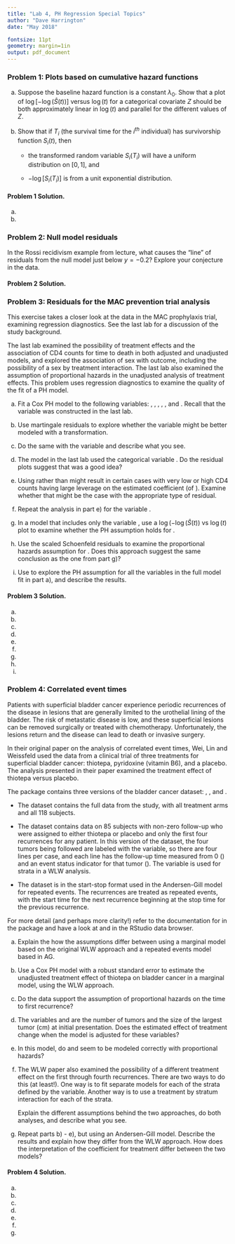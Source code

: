 ```yaml
---
title: "Lab 4, PH Regression Special Topics"
author: "Dave Harrington"
date: "May 2018"

fontsize: 11pt
geometry: margin=1in
output: pdf_document
---
```



### Problem 1: Plots based on cumulative hazard functions

a) Suppose the baseline hazard function is a constant $\lambda_0$.  Show that a plot of $\log[-\log(\widehat{S}(t))]$ versus $\log(t)$ for a categorical covariate $Z$ should be both approximately linear in $\log(t)$ and parallel for the different  values of $Z$.  

b) Show that if $T_i$ (the survival time for the $i^{th}$ individual) has survivorship function $S_i(t)$, then 

    - the transformed random variable $S_i(T_i)$  will have a uniform distribution on $[0,1]$, and

    - $-\log[S_i(T_i)]$ is from a unit exponential distribution.




#### Problem 1 Solution.

a) 

b) 


\newpage



### Problem 2: Null model residuals

In the Rossi recidivism example from lecture, what causes the "line" of residuals from the null model just below $y = -0.2$?  Explore your conjecture in the data.

#### Problem 2 Solution.




\newpage

### Problem 3: Residuals for the MAC prevention trial analysis

This exercise takes a closer look at the data in the MAC prophylaxis trial, examining regression diagnostics. See the last lab for a discussion of the study background. 

The last lab examined the possibility of treatment effects and the association of CD4 counts for time to death in both adjusted and unadjusted models, and explored the association of sex with outcome, including the possibility of a sex by treatment interaction. The last lab also examined the assumption of proportional hazards in the unadjusted analysis of treatment effects.  This problem uses regression diagnostics to examine the quality of the fit of a PH model.

a) Fit a Cox PH model to the following variables: \texttt{age}, \texttt{sex}, \texttt{karnof}, \texttt{antiret}, \texttt{cd4}, and \texttt{treatment}. Recall that the \texttt{treatment} variable was constructed in the last lab.

b) Use martingale residuals to explore whether the variable \texttt{age} might be better modeled with a transformation.

c) Do the same with the variable \texttt{karnof} and describe what you see.

d) The model in the last lab used the categorical variable \texttt{cd4cat}. Do the residual plots suggest that was a good idea?

e) Using \texttt{cd4} rather than \texttt{cd4cat} might result in certain cases with very low or high CD4 counts having large leverage on the estimated coefficient (of \texttt{cd4}).  Examine whether that might be the case with the appropriate type of residual.

f) Repeat the analysis in part e) for the variable \texttt{age}.

g) In a model that includes only the variable \texttt{sex}, use a $\log(-\log(\widehat{S}(t))$ vs $\log(t)$ plot to examine whether the PH assumption holds for \texttt{sex}.

h) Use the scaled Schoenfeld residuals to examine the proportional hazards assumption for \texttt{sex}.  Does this approach suggest the same conclusion as the one from part g)?

i) Use \texttt{cox.zph()} to explore the PH assumption for all the variables in the full model fit in part a), and describe the results.    

\newpage

#### Problem 3 Solution.

a) 

b) 

c) 

d) 

e) 

f) 

g) 

h) 

i) 

\newpage




### Problem 4: Correlated event times

Patients with superficial bladder cancer experience periodic recurrences of the disease in lesions that are generally limited to the urothelial lining of the bladder.  The risk of metastatic disease is low, and these superficial lesions can be removed surgically or treated with chemotherapy. Unfortunately, the lesions return and the disease can lead to death or invasive surgery.

In their original paper on the analysis of correlated event times, Wei, Lin and Weissfeld used the data from a clinical trial of three treatments for superficial bladder cancer: thiotepa, pyridoxine (vitamin B6), and a placebo. The analysis presented in their paper examined the treatment effect of thiotepa versus placebo.

The \texttt{survival} package contains three versions of the bladder cancer dataset: \texttt{bladder1}, \texttt{bladder}, and \texttt{bladdder2}. 

  - The dataset \texttt{bladder1} contains the full data from the study, with all treatment arms and all 118 subjects. 
  
  - The dataset \texttt{bladder} contains data on 85 subjects with non-zero follow-up who were assigned to either thiotepa or placebo and only the first four recurrences for any patient. In this version of the dataset, the four tumors being followed are labeled with the \texttt{enum} variable, so there are four lines per case, and each line has the follow-up time measured from 0 (\texttt{stop}) and an event status indicator for that tumor (\texttt{event}). The \texttt{enum} variable is used for  strata in a WLW analysis. 

  - The dataset \texttt{bladder2} is in the start-stop format used in the Andersen-Gill model for repeated events. The recurrences are treated as repeated events, with the start time for the next recurrence beginning at the stop time for the previous recurrence.  
  
For more detail (and perhaps more clarity!) refer to the documentation for \texttt{bladder} in the \texttt{survival} package and have a look at \texttt{bladder} and \texttt{bladder2} in the RStudio data browser.

a) Explain the how the assumptions differ between using a marginal model based on the original WLW approach and a repeated events model based in AG. 

b) Use a Cox PH model with a robust standard error to estimate the unadjusted treatment effect of thiotepa on bladder cancer in a marginal model, using the WLW approach.

c) Do the data support the assumption of proportional hazards on the time to first recurrence?

d) The variables \texttt{number} and \texttt{size} are the number of tumors and the size of the largest tumor (cm) at initial presentation.   Does the estimated effect of treatment change when the model is adjusted for these variables?

e) In this model, do  \texttt{number} and \texttt{size} seem to be modeled correctly with proportional hazards?

f) The WLW paper also examined the possibility of a different treatment effect on the first through fourth recurrences. There are two ways to do this (at least!). One way is to fit separate models for each of the strata defined by the \texttt{enum} variable. Another way is to use a treatment by stratum interaction for each of the strata.

    Explain the different assumptions behind the two approaches, do both analyses, and describe what you see.

g)  Repeat parts b) - e), but using an Andersen-Gill model. Describe the results and explain how they differ from the WLW approach.  How does the interpretation of the coefficient for treatment differ between the two models?


#### Problem 4 Solution.

a) 

b) 

c) 

d) 

e)  

f)  

g)  




